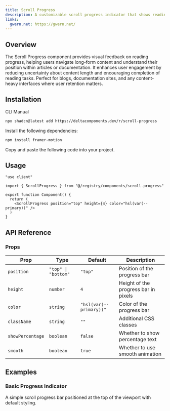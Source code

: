 ```yaml
---
title: Scroll Progress
description: A customizable scroll progress indicator that shows reading progress with smooth animations and multiple positioning options.
links:
  gwern.net: https://gwern.net/
---
```


<ComponentPreview name="scroll-progress-demo" />

## Overview

The Scroll Progress component provides visual feedback on reading progress, helping users navigate long-form content and understand their position within articles or documentation. It enhances user engagement by reducing uncertainty about content length and encouraging completion of reading tasks. Perfect for blogs, documentation sites, and any content-heavy interfaces where user retention matters.

## Installation

<Tabs defaultValue="cli">

<TabsList>
  <TabsTrigger value="cli">CLI</TabsTrigger>
  <TabsTrigger value="manual">Manual</TabsTrigger>
</TabsList>

<TabsContent value="cli">

```bash
npx shadcn@latest add https://deltacomponents.dev/r/scroll-progress
```

</TabsContent>

<TabsContent value="manual">

<Steps>

<Step>Install the following dependencies:</Step>

```bash
npm install framer-motion
```

<Step>Copy and paste the following code into your project.</Step>

<ComponentSource name="scroll-progress" />

</Steps>

</TabsContent>

</Tabs>

## Usage

```tsx
"use client"

import { ScrollProgress } from "@/registry/components/scroll-progress"

export function Component() {
  return (
    <ScrollProgress position="top" height={4} color="hsl(var(--primary))" />
  )
}
```

## API Reference

### Props

<div className="overflow-x-auto">

| Prop             | Type                | Default                 | Description                          |
| ---------------- | ------------------- | ----------------------- | ------------------------------------ |
| `position`       | `"top" \| "bottom"` | `"top"`                 | Position of the progress bar         |
| `height`         | `number`            | `4`                     | Height of the progress bar in pixels |
| `color`          | `string`            | `"hsl(var(--primary))"` | Color of the progress bar            |
| `className`      | `string`            | `""`                    | Additional CSS classes               |
| `showPercentage` | `boolean`           | `false`                 | Whether to show percentage text      |
| `smooth`         | `boolean`           | `true`                  | Whether to use smooth animation      |

</div>

## Examples

### Basic Progress Indicator

A simple scroll progress bar positioned at the top of the viewport with default styling.

<ComponentPreview name="scroll-progress-demo" />
